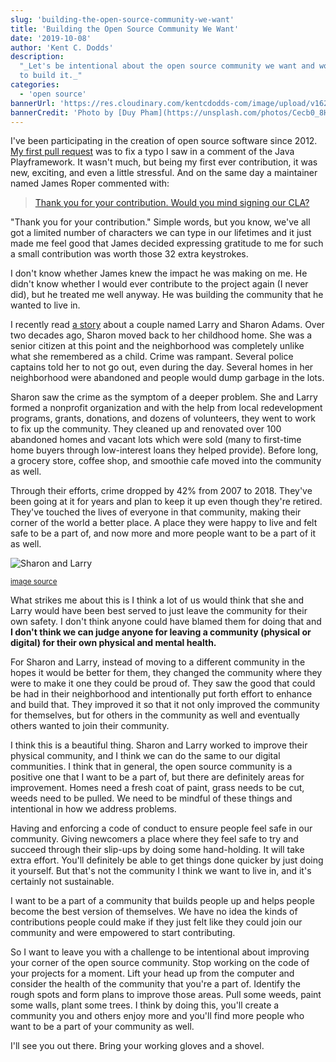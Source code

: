```yaml
---
slug: 'building-the-open-source-community-we-want'
title: 'Building the Open Source Community We Want'
date: '2019-10-08'
author: 'Kent C. Dodds'
description:
  "_Let's be intentional about the open source community we want and work hard
  to build it._"
categories:
  - 'open source'
bannerUrl: 'https://res.cloudinary.com/kentcdodds-com/image/upload/v1625032567/kentcdodds.com/content/blog/building-the-open-source-community-we-want/banner.jpg'
bannerCredit: 'Photo by [Duy Pham](https://unsplash.com/photos/Cecb0_8Hx-o)'
---
```


I've been participating in the creation of open source software since 2012.
[My first pull request](https://github.com/playframework/playframework/pull/616)
was to fix a typo I saw in a comment of the Java Playframework. It wasn't much,
but being my first ever contribution, it was new, exciting, and even a little
stressful. And on the same day a maintainer named James Roper commented with:

> [Thank you for your contribution. Would you mind signing our CLA?](https://github.com/playframework/playframework/pull/616#issuecomment-11394747)

"Thank you for your contribution." Simple words, but you know, we've all got a
limited number of characters we can type in our lifetimes and it just made me
feel good that James decided expressing gratitude to me for such a small
contribution was worth those 32 extra keystrokes.

I don't know whether James knew the impact he was making on me. He didn't know
whether I would ever contribute to the project again (I never did), but he
treated me well anyway. He was building the community that he wanted to live in.

I recently read
[a story](https://www.washingtonpost.com/lifestyle/2019/10/10/they-realized-crack-house-was-across-street-heres-how-this-couple-turned-around-their-wisconsin-neighborhood/)
about a couple named Larry and Sharon Adams. Over two decades ago, Sharon moved
back to her childhood home. She was a senior citizen at this point and the
neighborhood was completely unlike what she remembered as a child. Crime was
rampant. Several police captains told her to not go out, even during the day.
Several homes in her neighborhood were abandoned and people would dump garbage
in the lots.

Sharon saw the crime as the symptom of a deeper problem. She and Larry formed a
nonprofit organization and with the help from local redevelopment programs,
grants, donations, and dozens of volunteers, they went to work to fix up the
community. They cleaned up and renovated over 100 abandoned homes and vacant
lots which were sold (many to first-time home buyers through low-interest loans
they helped provide). Before long, a grocery store, coffee shop, and smoothie
cafe moved into the community as well.

Through their efforts, crime dropped by 42% from 2007 to 2018. They've been
going at it for years and plan to keep it up even though they're retired.
They've touched the lives of everyone in that community, making their corner of
the world a better place. A place they were happy to live and felt safe to be a
part of, and now more and more people want to be a part of it as well.

![Sharon and Larry](https://res.cloudinary.com/kentcdodds-com/image/upload/v1625032566/kentcdodds.com/content/blog/building-the-open-source-community-we-want/sharon-and-larry.jpg)

<p>
  <small>
    <a
      target="_blank"
      rel="noopener noreferrer"
      href="https://www.washingtonpost.com/lifestyle/2019/10/10/they-realized-crack-house-was-across-street-heres-how-this-couple-turned-around-their-wisconsin-neighborhood/"
    >
      image source
    </a>
  </small>
</p>

What strikes me about this is I think a lot of us would think that she and Larry
would have been best served to just leave the community for their own safety. I
don't think anyone could have blamed them for doing that and **I don't think we
can judge anyone for leaving a community (physical or digital) for their own
physical and mental health.**

For Sharon and Larry, instead of moving to a different community in the hopes it
would be better for them, they changed the community where they were to make it
one they could be proud of. They saw the good that could be had in their
neighborhood and intentionally put forth effort to enhance and build that. They
improved it so that it not only improved the community for themselves, but for
others in the community as well and eventually others wanted to join their
community.

I think this is a beautiful thing. Sharon and Larry worked to improve their
physical community, and I think we can do the same to our digital communities. I
think that in general, the open source community is a positive one that I want
to be a part of, but there are definitely areas for improvement. Homes need a
fresh coat of paint, grass needs to be cut, weeds need to be pulled. We need to
be mindful of these things and intentional in how we address problems.

Having and enforcing a code of conduct to ensure people feel safe in our
community. Giving newcomers a place where they feel safe to try and succeed
through their slip-ups by doing some hand-holding. It will take extra effort.
You'll definitely be able to get things done quicker by just doing it yourself.
But that's not the community I think we want to live in, and it's certainly not
sustainable.

I want to be a part of a community that builds people up and helps people become
the best version of themselves. We have no idea the kinds of contributions
people could make if they just felt like they could join our community and were
empowered to start contributing.

So I want to leave you with a challenge to be intentional about improving your
corner of the open source community. Stop working on the code of your projects
for a moment. Lift your head up from the computer and consider the health of the
community that you're a part of. Identify the rough spots and form plans to
improve those areas. Pull some weeds, paint some walls, plant some trees. I
think by doing this, you'll create a community you and others enjoy more and
you'll find more people who want to be a part of your community as well.

I'll see you out there. Bring your working gloves and a shovel.
